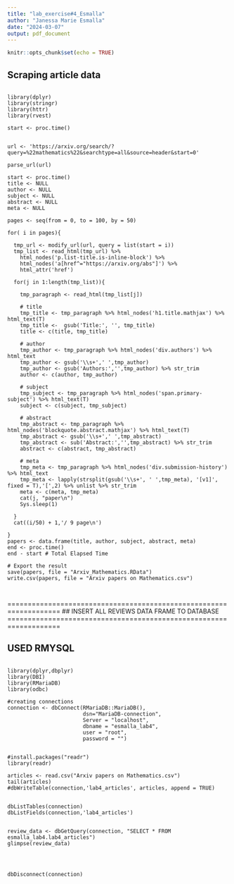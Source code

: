 ---
title: "lab_exercise#4_Esmalla"
author: "Janessa Marie Esmalla"
date: "2024-03-07"
output: pdf_document
---

```{r setup, include=FALSE}
knitr::opts_chunk$set(echo = TRUE)
```

## Scraping article data


```{}

library(dplyr)
library(stringr)
library(httr)
library(rvest)

start <- proc.time()


url <- 'https://arxiv.org/search/?query=%22mathematics%22&searchtype=all&source=header&start=0'

parse_url(url)

start <- proc.time()
title <- NULL
author <- NULL
subject <- NULL
abstract <- NULL
meta <- NULL

pages <- seq(from = 0, to = 100, by = 50)

for( i in pages){
  
  tmp_url <- modify_url(url, query = list(start = i))
  tmp_list <- read_html(tmp_url) %>% 
    html_nodes('p.list-title.is-inline-block') %>% 
    html_nodes('a[href^="https://arxiv.org/abs"]') %>% 
    html_attr('href')
  
  for(j in 1:length(tmp_list)){
    
    tmp_paragraph <- read_html(tmp_list[j])
    
    # title
    tmp_title <- tmp_paragraph %>% html_nodes('h1.title.mathjax') %>% html_text(T)
    tmp_title <-  gsub('Title:', '', tmp_title)
    title <- c(title, tmp_title)
    
    # author
    tmp_author <- tmp_paragraph %>% html_nodes('div.authors') %>% html_text
    tmp_author <- gsub('\\s+',' ',tmp_author)
    tmp_author <- gsub('Authors:','',tmp_author) %>% str_trim
    author <- c(author, tmp_author)  
    
    # subject
    tmp_subject <- tmp_paragraph %>% html_nodes('span.primary-subject') %>% html_text(T)
    subject <- c(subject, tmp_subject)
    
    # abstract
    tmp_abstract <- tmp_paragraph %>% html_nodes('blockquote.abstract.mathjax') %>% html_text(T)
    tmp_abstract <- gsub('\\s+',' ',tmp_abstract)
    tmp_abstract <- sub('Abstract:','',tmp_abstract) %>% str_trim
    abstract <- c(abstract, tmp_abstract)
    
    # meta
    tmp_meta <- tmp_paragraph %>% html_nodes('div.submission-history') %>% html_text
    tmp_meta <- lapply(strsplit(gsub('\\s+', ' ',tmp_meta), '[v1]', fixed = T),'[',2) %>% unlist %>% str_trim
    meta <- c(meta, tmp_meta)
    cat(j, "paper\n")
    Sys.sleep(1)
    
  }
  cat((i/50) + 1,'/ 9 page\n')
  
}
papers <- data.frame(title, author, subject, abstract, meta)
end <- proc.time()
end - start # Total Elapsed Time

# Export the result
save(papers, file = "Arxiv_Mathematics.RData")
write.csv(papers, file = "Arxiv papers on Mathematics.csv")



```

===================================================================
## INSERT ALL REVIEWS DATA FRAME TO DATABASE
===================================================================

## USED RMYSQL

```{}

library(dplyr,dbplyr)
library(DBI)
library(RMariaDB)
library(odbc)

#creating connections
connection <- dbConnect(RMariaDB::MariaDB(),
                        dsn="MariaDB-connection",
                        Server = "localhost",
                        dbname = "esmalla_lab4", 
                        user = "root", 
                        password = "") 

```

```{}

#install.packages("readr")
library(readr)

articles <- read.csv("Arxiv papers on Mathematics.csv")
tail(articles)
#dbWriteTable(connection,'lab4_articles', articles, append = TRUE)


dbListTables(connection)
dbListFields(connection,'lab4_articles')


review_data <- dbGetQuery(connection, "SELECT * FROM esmalla_lab4.lab4_articles")
glimpse(review_data)



```

```{}

dbDisconnect(connection)

```

